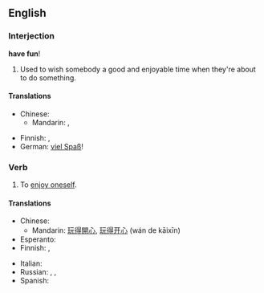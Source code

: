 ==English==

===Interjection===
'''have fun'''!

# Used to wish somebody a good and enjoyable time when they're about to do something.

====Translations====
{{trans-top|wish someone a good time}}
* Chinese:
** Mandarin: {{t|cmn|祝你玩得開心|sc=Hani}}, {{t|cmn|祝你玩得开心|tr=zhù nǐ wán de kāixīn|sc=Hani}}
{{trans-mid}}
* Finnish: {{t-|fi|pidä hauskaa|s}}, {{t-|fi|pitäkää hauskaa|p}}
* German: [[viel Spaß]]!
{{trans-bottom}}

===Verb===
{{en-verb|has fun|having fun|had fun|had fun}}

# To [[enjoy oneself]].

====Translations====
{{trans-top|enjoy oneself}}
* Chinese:
** Mandarin: [[玩]][[得]][[開心]], [[玩]][[得]][[开心]] (wán de kāixīn)
* Esperanto: {{t-|eo|amuziĝi|xs=Esperanto}}
* Finnish: {{t-|fi|pitää hauskaa}}, {{t+|fi|huvitella}}
{{trans-mid}}
* Italian: {{t+|it|divertirsi}}
* Russian: {{t|ru|наслаждаться|tr=naslaždát'sja|sc=Cyrl}},  {{t|ru|веселиться|tr=veselít'sja|sc=Cyrl}},  {{t|ru|развлекаться|tr=razvlekát'sja|sc=Cyrl}}
* Spanish: {{t-|es|divertirse}}
{{trans-bottom}}